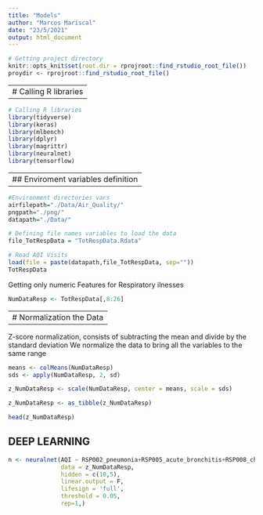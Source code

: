 ```yaml
---
title: "Models"
author: "Marcos Mariscal"
date: "23/5/2021"
output: html_document
---
```

```r

# Getting project directory 
knitr::opts_knit$set(root.dir = rprojroot::find_rstudio_root_file())
proydir <- rprojroot::find_rstudio_root_file()

```

---
# Calling R libraries
---

```r

# Calling R libraries
library(tidyverse)
library(keras)
library(mlbench) 
library(dplyr)
library(magrittr)
library(neuralnet)
library(tensorflow)
```

---
## Enviroment variables definition
---

```r
#Environment directories vars
airfilepath="./Data/Air_Quality/"
pngpath="./png/"
datapath="./Data/"

# Defining file names variables to load the data
file_TotRespData = "TotRespData.Rdata"

```



```r
# Read AQI Visits
load(file = paste(datapath,file_TotRespData, sep=""))
TotRespData

```

Getting only numeric Features for Respiratory ilnesses

```r

NumDataResp <- TotRespData[,8:26]

```

---
# Normalization the Data
---
Z-score normalization, consists of subtracting the mean and divide by the standard deviation
We normalize the data to bring all the variables to the same range

```r
means <- colMeans(NumDataResp)
sds <- apply(NumDataResp, 2, sd)

z_NumDataResp <- scale(NumDataResp, center = means, scale = sds)

z_NumDataResp <- as_tibble(z_NumDataResp)

head(z_NumDataResp)

```

## DEEP LEARNING

```r


n <- neuralnet(AQI ~ RSP002_pneumonia+RSP005_acute_bronchitis+RSP008_chronic_pulmonary+RSP009_asthma+RSP010_aspiration_pneumonitis+RSP012_respiratory_failure+Use_mech_ventilation+RateRespVisits+TotResp+POPULATION,
               data = z_NumDataResp,
               hidden = c(10,5),
               linear.output = F,
               lifesign = 'full',
               threshold = 0.05,
               rep=1,)
```

